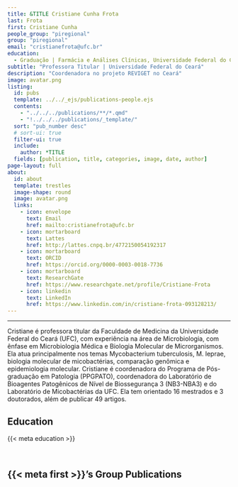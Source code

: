 ---
title: &TITLE Cristiane Cunha Frota
last: Frota
first: Cristiane Cunha
people_group: "piregional"
group: "piregional"
email: "cristianefrota@ufc.br"
education:
  - Graduação | Farmácia e Análises Clínicas, Universidade Federal do Ceará (UFC) <br> Mestrado | Patologia, Universidade Federal do Ceará (UFC) <br> Doutorado | Micobactérias, University College London - National Institute for Medical Research
subtitle: "Professora Titular | Universidade Federal do Ceará"
description: "Coordenadora no projeto REVIGET no Ceará"
image: avatar.png
listing:
  id: pubs
  template: ../../_ejs/publications-people.ejs
  contents:
    - "../../../publications/**/*.qmd"
    - "!../../../publications/_template/"
  sort: "pub_number desc"
  # sort-ui: true
  filter-ui: true
  include:
    author: *TITLE
  fields: [publication, title, categories, image, date, author]
page-layout: full
about:
  id: about
  template: trestles
  image-shape: round
  image: avatar.png
  links:
    - icon: envelope
      text: Email
      href: mailto:cristianefrota@ufc.br
    - icon: mortarboard
      text: Lattes
      href: http://lattes.cnpq.br/4772150054192317
    - icon: mortarboard
      text: ORCID
      href: https://orcid.org/0000-0003-0018-7736
    - icon: mortarboard
      text: ResearchGate
      href: https://www.researchgate.net/profile/Cristiane-Frota
    - icon: linkedin
      text: LinkedIn
      href: https://www.linkedin.com/in/cristiane-frota-093128213/
---

<hr>

:::{#about}

Cristiane é professora titular da Faculdade de Medicina da Universidade Federal do Ceará (UFC), com experiência na área de Microbiologia, com ênfase em Microbiologia Médica e Biologia Molecular de Microrganismos. Ela atua principalmente nos temas Mycobacterium tuberculosis, M. leprae, biologia molecular de micobactérias, comparação genômica e epidemiologia molecular. Cristiane é coordenadora do Programa de Pós-graduação em Patologia (PPGPATO), coordenadora do Laboratório de Bioagentes Patogênicos de Nível de Biossegurança 3 (NB3-NBA3) e do Laboratório de Micobactérias da UFC. Ela tem orientado 16 mestrados e 3 doutorados, além de publicar 49 artigos.

## Education
{{< meta education >}}

<br>

:::

## {{< meta first >}}'s Group Publications

:::{#pubs}
:::
